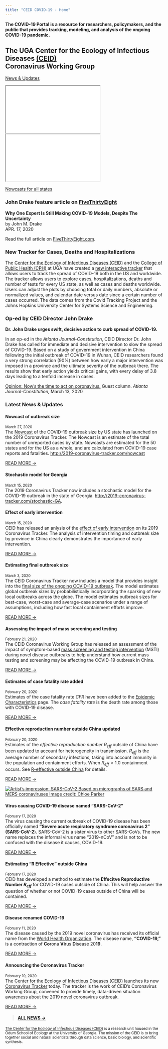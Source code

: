 ```yaml
---
title: "CEID COVID-19 - Home"
---
```


</div> <!-- container-fluid main-container -->

<div class="jumbotron homepagebanner jumbotron-fluid">
<div class="container">
  <!--<h1 class="display-3"></h1>-->
  <p class="display-3"><strong>The COVID-19 Portal is a resource for researchers, policymakers, and the public that provides tracking, modeling, and analysis of the ongoing COVID-19 pandemic.</strong></p>
  <h2 class="lead">The UGA Center for the Ecology of Infectious Diseases [(CEID)](http://ceid.uga.edu)<br><strong>Coronavirus&nbsp;Working&nbsp;Group</strong></h2>
  <a class="btn btn-primary btn-lg" href="#news" role="button">News &amp; Updates</a>
  </p>
</div>
</div>

<div class="jumbotron jumbotron-fluid">
<div class="container">
  <!--<h1 class="display-3"></h1>-->

<div class="embed-responsive embed-responsive-16by9">
<iframe class="embed-responsive-item" src="USnowcast_plot.html" allowtransparency="true"></iframe>
</div>

<div class="embed-responsive embed-responsive-16by9">
<iframe class="embed-responsive-item" src="GAnowcast_plot.html" allowtransparency="true"></iframe>
</div>
<p><a class="btn btn-primary btn-sm" href="nowcast.html" role="button">Nowcasts for all states</a></p>
</div>

  <!--
  <hr class="my-4">
  <p>It uses utility classes for typography and spacing to space content out within the larger container.</p>
  <p class="lead"></p>
  -->
</div>
</div>

<div class="container-fluid main-container" id="news"> <!-- container-fluid main-container -->

<div class="row">
<div class="col-sm-8">


### John Drake feature article on [FiveThirtyEight](https://fivethirtyeight.com/features/why-one-expert-is-still-making-covid-19-models-despite-the-uncertainty/)

**Why One Expert Is Still Making COVID-19 Models, Despite The Uncertainty**  
by John M. Drake  
APR. 17, 2020

Read the full article on [FiveThirtyEight.com](https://fivethirtyeight.com/features/why-one-expert-is-still-making-covid-19-models-despite-the-uncertainty/).

### New Tracker for Cases, Deaths and Hospitalizations

The <a href="http://ceid.uga.edu" target="_blank">Center for the Ecology of Infectious Diseases (CEID)</a> and the <a href="https://publichealth.uga.edu" target="_blank">College of Public Health (CPH)</a> at UGA have created a [new interactive tracker](tracker.html) that allows users to track the spread of COVID-19 both in the US and worldwide. The tracker allows users to explore cases, hospitalizations, deaths and number of tests for every US state, as well as cases and deaths worldwide. Users can adjust the plots by choosing total or daily numbers, absolute or normalized values, and calendar date versus date since a certain number of cases occurred. The data comes from the Covid Tracking Project and the Johns Hopkins University Center for Systems Science and Engineering.

### Op-ed by CEID Director John Drake

**Dr. John Drake urges swift, decisive action to curb spread of COVID-19.**

In an op-ed in the *Atlanta Journal-Constitution*, CEID Director Dr. John Drake has called for immediate and decisive intervention to slow the spread of COVID-19.  Based on a study of government intervention in China following the initial outbreak of COVID-19 in Wuhan, CEID researchers found a very strong correlation (90%) between how early a major intervention was imposed in a province and the ultimate severity of the outbreak there. The results show that early action yields critical gains, with every delay of 3.8 days leading to a tenfold increase in cases. 

<a href="https://www.ajc.com/news/opinion/opinion-now-the-time-act-coronavirus/AwELZ1Fm9GMZVJsW6rsHJL/" target="_blank">Opinion: Now’s the time to act on coronavirus.</a> Guest column. *Atlanta Journal-Constitution,* March 13, 2020
</div>

<!--NEWS ITEMS-->

<div class="col-sm-4">
<div class="card mb-0">
<!-- <a href="http://ceid.uga.edu/support/" target='_blank'>Support CEID</a> -->
<div class="card-header">
### Latest News & Updates
</div>

<!--NEWS ITEM-->

<!-- <div class="card"> -->
<!-- <div class="card-body"> -->
<!-- <div class="card-title"> -->
<!-- #### John Drake article on FiveThirtyEight -->
<!-- </div> -->
<!-- <p class="card-text"> -->
<!-- <small class="card-subtitle mb-2 text-muted">April 17, 2020</small><br> -->
<!-- Feature by John Drake on FiveThirtyEight: "Why One Expert Is Still Making COVID-19 Models, Despite The Uncertainty." -->
<!-- </p> -->
<!-- <div class="card-link"> -->
<!-- <a href="https://fivethirtyeight.com/features/why-one-expert-is-still-making-covid-19-models-despite-the-uncertainty/" target="_blank">READ at FiveThirtyEight.com &rarr;</a> -->

<!-- </div> -->
<!-- </div> -->
<!-- </div> -->


<!--NEWS ITEM-->
<div class="card">
<div class="card-body">
<div class="card-title">
#### Nowcast of outbreak size
</div>
<p class="card-text">
<small class="card-subtitle mb-2 text-muted">March 27, 2020</small><br>
The [Nowcast](nowcast.html) of the COVID-19 outbreak size by US state has launched on the 2019 Coronavirus Tracker. The Nowcast is an estimate of the total number of unreported cases by state. Nowcasts are estimated for the 50 states and for the US as a whole, and are calculated from COVID-19 case reports and fatalities. [http://2019-coronavirus-tracker.com/nowcast](nowcast.html)
</p>
<div class="card-link">
[READ MORE &rarr;](news.html#news-nowcast)
</div>
</div>
</div>

<!--NEWS ITEM-->
<div class="card">
<div class="card-body">
<div class="card-title">
#### Stochastic model for Georgia
</div>
<p class="card-text">
<small class="card-subtitle mb-2 text-muted">March 15, 2020</small><br>
The 2019 Coronavirus Tracker now includes a stochastic model for the COVID-19 outbreak in the state of Georgia. [http://2019-coronavirus-tracker.com/stochastic-GA](stochastic-GA.html).
</p>
<!-- <div class="card-link"> -->
<!-- [READ MORE &rarr;](news.html#news-georgia-stochastic) -->
<!-- </div> -->
</div>
</div>

<!--NEWS ITEM-->
<div class="card">
<div class="card-body">
<div class="card-title">
#### Effect of early intervention
</div>
<p class="card-text">
<small class="card-subtitle mb-2 text-muted">March 15, 2020</small><br>
CEID has released an anlysis of the [effect of early intervention](early-intervention.html) on its 2019 Coronavirus Tracker. The analysis of intervention timing and outbreak size by province in China clearly demonstrates the importance of early intervention.
</p>
<div class="card-link">
[READ MORE &rarr;](news.html#news-early-intervention)
</div>
</div>
</div>

<!--NEWS ITEM-->
<div class="card">
<div class="card-body">
<div class="card-title">
#### Estimating final outbreak size
</div>
<p class="card-text">
<small class="card-subtitle mb-2 text-muted">March 3, 2020</small><br>
The CEID Coronavirus Tracker now includes a model that provides insight into the [final size of the ongoing COVID-19 outbreak](final-size.html). The model estimates global outbreak sizes by probabilistically incorporating the sparking of new local outbreaks across the globe. The model estimates outbreak sizes for best-case, worst-case and average-case scenarios under a range of assumptions, including how fast local containment efforts improve.
</p>
<div class="card-link">
[READ MORE &rarr;](news.html#news-finalsize)
</div>
</div>
</div>

<!--NEWS ITEM HIDDEN-->
<div class="card hidden">
<div class="card-body">
<div class="card-title">
#### Assessing the impact of mass screening and testing
</div>
<p class="card-text">
<small class="card-subtitle mb-2 text-muted">February 21, 2020</small><br>
The CEID Coronavirus Working Group has released an assessment of the impact of symptom-based [mass screening and testing intervention](mass_testing.html) (MSTI) during novel disease outbreaks to help understand how current mass testing and screening may be affecting the COVID-19 outbreak in China.
</p>
<div class="card-link">
[READ MORE &rarr;](news.html#news-masstesting)
</div>
</div>
</div>

<!--NEWS ITEM HIDDEN-->
<div class="card hidden">
<div class="card-body">
<div class="card-title">
#### Estimates of case fatality rate added
</div>
<p class="card-text">
<small class="card-subtitle mb-2 text-muted">February 20, 2020</small><br>
Estimates of the case fatality rate $CFR$ have been added to the [Epidemic Characteristics](parameters.html) page. The *case fatality rate* is the death rate among those with COVID-19 disease.
</p>
<div class="card-link">
[READ MORE &rarr;](news.html#news-cfr)
</div>
</div>
</div>

<!--NEWS Hidden ITEM-->
<div class="card hidden">
<div class="card-body">
<div class="card-title">
#### Effective reproduction number outside China updated
</div>
<p class="card-text">
<small class="card-subtitle mb-2 text-muted">February 20, 2020</small><br>
Estimates of the *effective reproduction number* $R_{eff}$ outside of China have been updated to account for heterogeneity in transmission. $R_{eff}$ is the average number of secondary infections, taking into account immunity in the population and containment efforts. When $R_{eff} < 1.0$ containment occurs.
See [R-effective outside China](reff-outside.html) for details.
</p>
<div class="card-link">
[READ MORE &rarr;](news.html#news-cfr)
</div>
</div>
</div>


<!--NEWS ITEM HIDDEN-->
<div class="card hidden">
<div class="card-body">
<a href="news.html#news-sars-cov-2">![<small><em><small><em>Artist's impression: SARS-CoV-2<br>Based on micrographs of SARS and MERS coronaviruses<br>Image credit: Chloe Parker</em></small>](images/2019ncov_Parker/Image-4.jpeg)</a>
<div class="card-title">
#### Virus causing COVID-19 disease named "SARS-CoV-2"
</div>
<p class="card-text">
<small class="card-subtitle mb-2 text-muted">February 17, 2020</small><br>
The virus causing the current outbreak of COVID-19 disease has been officially named **"Severe acute respiratory syndrome coronavirus 2" (SARS-CoV-2**).  SARS-CoV-2 is a sister virus to other SARS-CoVs. The new name replaces the informal virus name "2019-nCoV" and is not to be confused with the disease it causes, COVID-19.
</p>
<div class="card-link">
[READ MORE &rarr;](news.html#news-sars-cov-2)
</div>
</div>
</div>


<!--NEWS ITEM HIDDEN-->
<div class="card hidden">
<div class="card-body">
<div class="card-title">
#### Estimating "R Effective" outside China
</div>
<p class="card-text">
<small class="card-subtitle mb-2 text-muted">February 17, 2020</small><br>
CEID has developed a method to estimate the **Effecitve Reproductive Number $R_{eff}$** for COVID-19 cases outside of China. This will help answer the question of whether or not COVID-19 cases outside of China will be contained.
</p>
<div class="card-link">
[READ MORE &rarr;](news.html#news-reff-outside)
</div>
</div>
</div>

<!--NEWS ITEM HIDDEN-->
<div class="card hidden">
<div class="card-body">
<div class="card-title">
#### Disease renamed COVID-19
</div>
<p class="card-text"><small class="card-subtitle mb-2 text-muted">February 11, 2020</small><br>
The disease caused by the 2019 novel coronavirus has received its official name from the [World Health Organization](https://www.who.int/). The disease name, **"COVID-19,"** is a contraction of **Co**rona **Vi**rus **D**isease 20**19**.
</p>
<div class="card-link">
[READ MORE &rarr;](news.html#news-covid-19)
</div>
</div>
</div>

<!--NEWS ITEM HIDDEN-->

<div class="card hidden">
<div class="card-body">
<div class="card-title">
#### Announcing the Coronavirus Tracker
</div>
<p class="card-text">
<small class="card-subtitle mb-2 text-muted">February 10, 2020</small><br>
The [Center for the Ecology of Infectious Diseases (CEID)](http://ceid.uga.edu) launches its new [Coronavirus Tracker](http://2019-coronavirus-tracker.com) today. The tracker is the work of CEID's Coronavirus Working Group, convened to provide timely, data-driven situation awareness about the 2019 novel coronavirus outbreak.
</p>
<div class="card-link">
[READ MORE &rarr;](news.html#news-announcing-ncov-tracker)
</div>
</div>
</div>

<!--LINK TO OLDER NEWS-->
<div class="card-footer">
<div class="card-body">>
#### [ALL NEWS &rarr;](news.html)
</div>
</div>

<!--END-->
</div>
</div>

<div class="container">
<small><a href="http://ceid.uga.edu" target="_blank">The Center for the Ecology of Infectious Diseases (CEID)</a> is a research unit housed in the Odum School of Ecology at the University of Georgia. The mission of the CEID is to bring together social and natural scientists through data science, basic biology, and scientific synthesis.</small>
</div>

</div>
